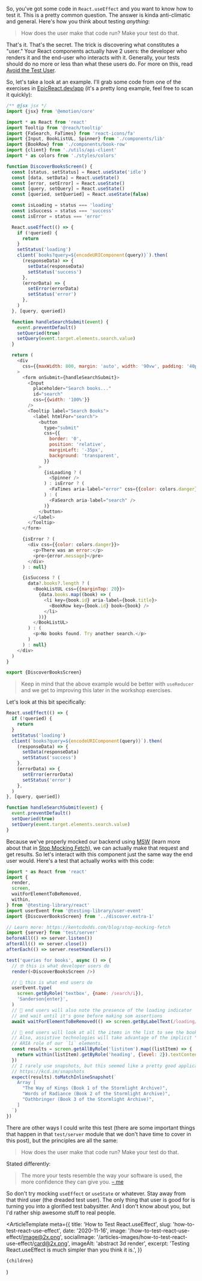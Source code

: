 So, you've got some code in `React.useEffect` and you want to know how to test
it. This is a pretty common question. The answer is kinda anti-climatic and
general. Here's how you think about testing _anything_:

> How does the user make that code run? Make your test do that.

That's it. That's the secret. The trick is discovering what constitutes a
"user." Your React components actually have 2 users: the developer who renders
it and the end-user who interacts with it. Generally, your tests should do no
more or less than what these users do. For more on this, read
[Avoid the Test User](https://kentcdodds.com/blog/avoid-the-test-user).

So, let's take a look at an example. I'll grab some code from one of the
exercises in [EpicReact.dev/app](https://epicreact.dev/app) (it's a pretty long
example, feel free to scan it quickly):

```javascript
/** @jsx jsx */
import {jsx} from '@emotion/core'

import * as React from 'react'
import Tooltip from '@reach/tooltip'
import {FaSearch, FaTimes} from 'react-icons/fa'
import {Input, BookListUL, Spinner} from './components/lib'
import {BookRow} from './components/book-row'
import {client} from './utils/api-client'
import * as colors from './styles/colors'

function DiscoverBooksScreen() {
  const [status, setStatus] = React.useState('idle')
  const [data, setData] = React.useState()
  const [error, setError] = React.useState()
  const [query, setQuery] = React.useState()
  const [queried, setQueried] = React.useState(false)

  const isLoading = status === 'loading'
  const isSuccess = status === 'success'
  const isError = status === 'error'

  React.useEffect(() => {
    if (!queried) {
      return
    }
    setStatus('loading')
    client(`books?query=${encodeURIComponent(query)}`).then(
      (responseData) => {
        setData(responseData)
        setStatus('success')
      },
      (errorData) => {
        setError(errorData)
        setStatus('error')
      },
    )
  }, [query, queried])

  function handleSearchSubmit(event) {
    event.preventDefault()
    setQueried(true)
    setQuery(event.target.elements.search.value)
  }

  return (
    <div
      css={{maxWidth: 800, margin: 'auto', width: '90vw', padding: '40px 0'}}
    >
      <form onSubmit={handleSearchSubmit}>
        <Input
          placeholder="Search books..."
          id="search"
          css={{width: '100%'}}
        />
        <Tooltip label="Search Books">
          <label htmlFor="search">
            <button
              type="submit"
              css={{
                border: '0',
                position: 'relative',
                marginLeft: '-35px',
                background: 'transparent',
              }}
            >
              {isLoading ? (
                <Spinner />
              ) : isError ? (
                <FaTimes aria-label="error" css={{color: colors.danger}} />
              ) : (
                <FaSearch aria-label="search" />
              )}
            </button>
          </label>
        </Tooltip>
      </form>

      {isError ? (
        <div css={{color: colors.danger}}>
          <p>There was an error:</p>
          <pre>{error.message}</pre>
        </div>
      ) : null}

      {isSuccess ? (
        data?.books?.length ? (
          <BookListUL css={{marginTop: 20}}>
            {data.books.map((book) => (
              <li key={book.id} aria-label={book.title}>
                <BookRow key={book.id} book={book} />
              </li>
            ))}
          </BookListUL>
        ) : (
          <p>No books found. Try another search.</p>
        )
      ) : null}
    </div>
  )
}

export {DiscoverBooksScreen}
```

> Keep in mind that the above example would be better with `useReducer` and we
> get to improving this later in the workshop exercises.

Let's look at this bit specifically:

```javascript
React.useEffect(() => {
  if (!queried) {
    return
  }
  setStatus('loading')
  client(`books?query=${encodeURIComponent(query)}`).then(
    (responseData) => {
      setData(responseData)
      setStatus('success')
    },
    (errorData) => {
      setError(errorData)
      setStatus('error')
    },
  )
}, [query, queried])

function handleSearchSubmit(event) {
  event.preventDefault()
  setQueried(true)
  setQuery(event.target.elements.search.value)
}
```

Because we've properly mocked our backend using [MSW](https://mswjs.io/) (learn
more about that in
[Stop Mocking Fetch](https://kentcdodds.com/blog/stop-mocking-fetch)), we can
actually make that request and get results. So let's interact with this
component just the same way the end user would. Here's a test that actually
works with this code:

```javascript
import * as React from 'react'
import {
  render,
  screen,
  waitForElementToBeRemoved,
  within,
} from '@testing-library/react'
import userEvent from '@testing-library/user-event'
import {DiscoverBooksScreen} from '../discover.extra-1'

// Learn more: https://kentcdodds.com/blog/stop-mocking-fetch
import {server} from 'test/server'
beforeAll(() => server.listen())
afterAll(() => server.close())
afterEach(() => server.resetHandlers())

test('queries for books', async () => {
  // 🤓 this is what developer users do
  render(<DiscoverBooksScreen />)

  // 🤠 this is what end users do
  userEvent.type(
    screen.getByRole('textbox', {name: /search/i}),
    'Sanderson{enter}',
  )
  // 🤠 end users will also note the presence of the loading indicator
  // and wait until it's gone before making som assertions
  await waitForElementToBeRemoved(() => screen.getByLabelText(/loading/i))

  // 🤠 end users will look at all the items in the list to see the book titles
  // Also, assistive technologies will take advantage of the implicit "listitem"
  // ARIA role of our `li` elements.
  const results = screen.getAllByRole('listitem').map((listItem) => {
    return within(listItem).getByRole('heading', {level: 2}).textContent
  })
  // I rarely use snapshots, but this seemed like a pretty good application:
  // https://kcd.im/snapshots
  expect(results).toMatchInlineSnapshot(`
    Array [
      "The Way of Kings (Book 1 of the Stormlight Archive)",
      "Words of Radiance (Book 2 of the Stormlight Archive)",
      "Oathbringer (Book 3 of the Stormlight Archive)",
    ]
  `)
})
```

There are other ways I could write this test (there are some important things
that happen in that `test/server` module that we don't have time to cover in
this post), but the principles are all the same:

> How does the user make that code run? Make your test do that.

Stated differently:

> The more your tests resemble the way your software is used, the more
> confidence they can give you.
> [– me](https://twitter.com/kentcdodds/status/977018512689455106)

So don't try mocking `useEffect` or `useState` or whatever. Stay away from that
third user (the dreaded test user). The only thing that user is good for is
turning you into a glorified test babysitter. And I don't know about you, but
I'd rather ship awesome stuff to real people.


  <ArticleTemplate
    meta={{
      title: 'How to Test React.useEffect',
      slug: 'how-to-test-react-use-effect',
      date: '2020-11-16',
      image: '/how-to-test-react-use-effect/image@2x.png',
      socialImage: '/articles-images/how-to-test-react-use-effect/card@2x.png',
      imageAlt: 'abstract 3d render',
      excerpt: 'Testing React.useEffect is much simpler than you think it is.',
    }}
  >
    {children}
  </ArticleTemplate>
)

